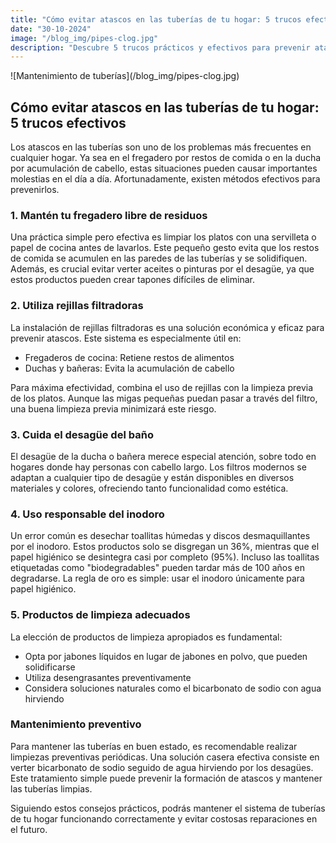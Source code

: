 ```yaml
---
title: "Cómo evitar atascos en las tuberías de tu hogar: 5 trucos efectivos"
date: "30-10-2024"
image: "/blog_img/pipes-clog.jpg"
description: "Descubre 5 trucos prácticos y efectivos para prevenir atascos en las tuberías de tu casa y mantener tu sistema de fontanería en perfecto estado."
---
```


<div className="flex justify-center">
<article className="prose max-w-none w-full">

<div className="flex flex-col items-center">
  <div className="mb-0">
    ![Mantenimiento de tuberías](/blog_img/pipes-clog.jpg)
    <h1 className="text-center text-xl font-bold">
      Cómo evitar atascos en las tuberías de tu hogar: 5 trucos efectivos
    </h1>
  </div>
</div>

Los atascos en las tuberías son uno de los problemas más frecuentes en cualquier hogar. Ya sea en el fregadero por restos de comida o en la ducha por acumulación de cabello, estas situaciones pueden causar importantes molestias en el día a día. Afortunadamente, existen métodos efectivos para prevenirlos.

### 1. Mantén tu fregadero libre de residuos

Una práctica simple pero efectiva es limpiar los platos con una servilleta o papel de cocina antes de lavarlos. Este pequeño gesto evita que los restos de comida se acumulen en las paredes de las tuberías y se solidifiquen. Además, es crucial evitar verter aceites o pinturas por el desagüe, ya que estos productos pueden crear tapones difíciles de eliminar.

### 2. Utiliza rejillas filtradoras

La instalación de rejillas filtradoras es una solución económica y eficaz para prevenir atascos. Este sistema es especialmente útil en:

- Fregaderos de cocina: Retiene restos de alimentos
- Duchas y bañeras: Evita la acumulación de cabello

Para máxima efectividad, combina el uso de rejillas con la limpieza previa de los platos. Aunque las migas pequeñas puedan pasar a través del filtro, una buena limpieza previa minimizará este riesgo.

### 3. Cuida el desagüe del baño

El desagüe de la ducha o bañera merece especial atención, sobre todo en hogares donde hay personas con cabello largo. Los filtros modernos se adaptan a cualquier tipo de desagüe y están disponibles en diversos materiales y colores, ofreciendo tanto funcionalidad como estética.

### 4. Uso responsable del inodoro

Un error común es desechar toallitas húmedas y discos desmaquillantes por el inodoro. Estos productos solo se disgregan un 36%, mientras que el papel higiénico se desintegra casi por completo (95%). Incluso las toallitas etiquetadas como "biodegradables" pueden tardar más de 100 años en degradarse. La regla de oro es simple: usar el inodoro únicamente para papel higiénico.

### 5. Productos de limpieza adecuados

La elección de productos de limpieza apropiados es fundamental:

- Opta por jabones líquidos en lugar de jabones en polvo, que pueden solidificarse
- Utiliza desengrasantes preventivamente
- Considera soluciones naturales como el bicarbonato de sodio con agua hirviendo

### Mantenimiento preventivo

Para mantener las tuberías en buen estado, es recomendable realizar limpiezas preventivas periódicas. Una solución casera efectiva consiste en verter bicarbonato de sodio seguido de agua hirviendo por los desagües. Este tratamiento simple puede prevenir la formación de atascos y mantener las tuberías limpias.

<div className="flex flex-col items-center">
  Siguiendo estos consejos prácticos, podrás mantener el sistema de tuberías de
  tu hogar funcionando correctamente y evitar costosas reparaciones en el
  futuro.
</div>

</article>
</div>
